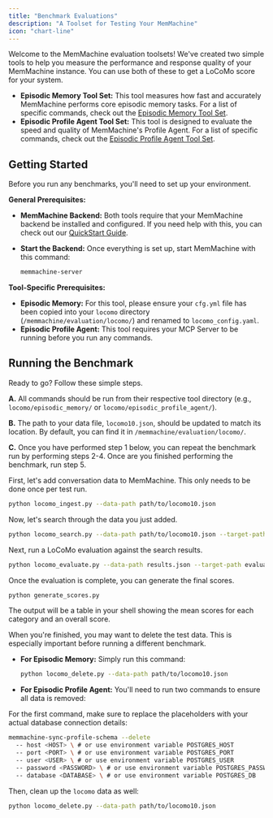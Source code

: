 ```yaml
---
title: "Benchmark Evaluations"
description: "A Toolset for Testing Your MemMachine"
icon: "chart-line"
---
```


Welcome to the MemMachine evaluation toolsets! We've created two simple tools to help you measure the performance and response quality of your MemMachine instance. You can use both of these to get a LoCoMo score for your system.

- **Episodic Memory Tool Set:** This tool measures how fast and accurately MemMachine performs core episodic memory tasks. For a list of specific commands, check out the [Episodic Memory Tool Set](./locomo/episodic_memory/README.md).
- **Episodic Profile Agent Tool Set:** This tool is designed to evaluate the speed and quality of MemMachine's Profile Agent. For a list of specific commands, check out the [Episodic Profile Agent Tool Set](./locomo/episodic_profile_agent/README.md).

## Getting Started

Before you run any benchmarks, you'll need to set up your environment.

**General Prerequisites:**

- **MemMachine Backend:** Both tools require that your MemMachine backend be installed and configured. If you need help with this, you can check out our [QuickStart Guide](http://docs.memmachine.ai/getting_started/quickstart).

- **Start the Backend:** Once everything is set up, start MemMachine with this command:

  ```sh
  memmachine-server
  ```

**Tool-Specific Prerequisites:**

- **Episodic Memory:** For this tool, please ensure your `cfg.yml` file has been copied into your `locomo` directory (`/memmachine/evaluation/locomo/`) and renamed to `locomo_config.yaml`.
- **Episodic Profile Agent:** This tool requires your MCP Server to be running before you run any commands.

## Running the Benchmark

Ready to go? Follow these simple steps. 

**A.** All commands should be run from their respective tool directory (e.g., `locomo/episodic_memory/` or `locomo/episodic_profile_agent/`).

**B.** The path to your data file, `locomo10.json`, should be updated to match its location. By default, you can find it in `/memmachine/evaluation/locomo/`.

**C.** Once you have performed step 1 below, you can repeat the benchmark run by performing steps 2-4.  Once are you finished performing the benchmark, run step 5.

<Steps>
<Step title="Ingest a Conversation">

First, let's add conversation data to MemMachine. This only needs to be done once per test run.

```sh
python locomo_ingest.py --data-path path/to/locomo10.json
```
</Step>
<Step title="Search the Conversation">

Now, let's search through the data you just added.

```sh
python locomo_search.py --data-path path/to/locomo10.json --target-path results.json
```
</Step>
<Step title="Evaluate the Responses">

Next, run a LoCoMo evaluation against the search results.

```sh
python locomo_evaluate.py --data-path results.json --target-path evaluation_metrics.json
```
</Step>
<Step title="Generate Your Final Score">

Once the evaluation is complete, you can generate the final scores.

```sh
python generate_scores.py
```

The output will be a table in your shell showing the mean scores for each category and an overall score.

</Step>
<Step title="Clean Up Your Data">

When you're finished, you may want to delete the test data. This is especially important before running a different benchmark.

- **For Episodic Memory:** Simply run this command:

  ```sh
  python locomo_delete.py --data-path path/to/locomo10.json
  ```

- **For Episodic Profile Agent:** You'll need to run two commands to ensure all data is removed:

For the first command, make sure to replace the placeholders with your actual database connection details:
  ```sh
  memmachine-sync-profile-schema --delete
    -- host <HOST> \ # or use environment variable POSTGRES_HOST
    -- port <PORT> \ # or use environment variable POSTGRES_PORT
    -- user <USER> \ # or use environment variable POSTGRES_USER
    -- password <PASSWORD> \ # or use environment variable POSTGRES_PASSWORD
    -- database <DATABASE> \ # or use environment variable POSTGRES_DB
```
  Then, clean up the `locomo` data as well:

  ```sh
  python locomo_delete.py --data-path path/to/locomo10.json
  ```
</Step>
</Steps>
